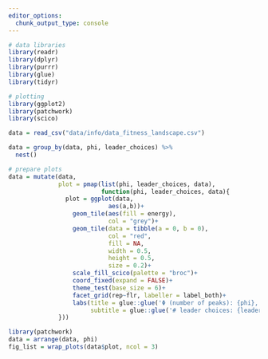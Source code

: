 ```yaml
---
editor_options:
  chunk_output_type: console
---
```


```r
# data libraries
library(readr)
library(dplyr)
library(purrr)
library(glue)
library(tidyr)

# plotting
library(ggplot2)
library(patchwork)
library(scico)
```

```r
data = read_csv("data/info/data_fitness_landscape.csv")
```

```r
data = group_by(data, phi, leader_choices) %>% 
  nest()

# prepare plots
data = mutate(data,
              plot = pmap(list(phi, leader_choices, data), 
                          function(phi, leader_choices, data){
                plot = ggplot(data, 
                            aes(a,b))+
                  geom_tile(aes(fill = energy),
                            col = "grey")+
                  geom_tile(data = tibble(a = 0, b = 0),
                            col = "red",
                            fill = NA,
                            width = 0.5,
                            height = 0.5,
                            size = 0.2)+
                  scale_fill_scico(palette = "broc")+
                  coord_fixed(expand = FALSE)+
                  theme_test(base_size = 6)+
                  facet_grid(rep~flr, labeller = label_both)+
                  labs(title = glue::glue('Φ (number of peaks): {phi}, simulation type: info'),
                       subtitle = glue::glue('# leader choices: {leader_choices}'))
              }))
```


```r
library(patchwork)
data = arrange(data, phi)
fig_list = wrap_plots(data$plot, ncol = 3)
```

